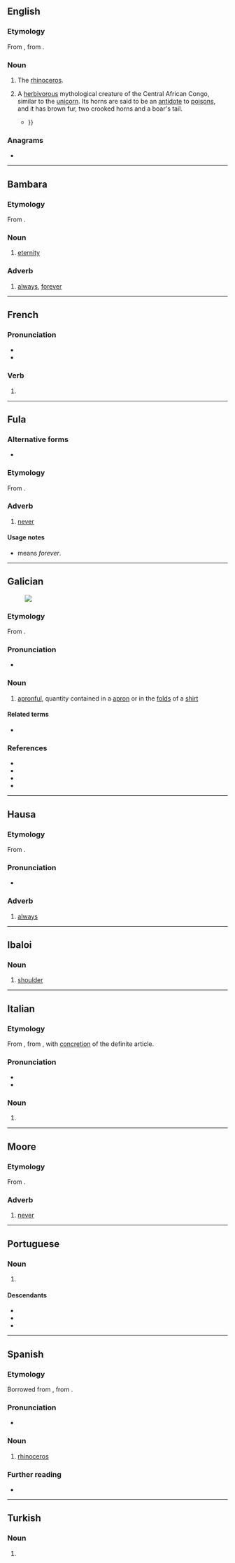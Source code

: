 {{also|abadá|Abadã}}
==English==

===Etymology===
From {{bor|en|pt|abada||female rhinoceros}}, from {{der|en|ms|badak||rhinoceros}}.

===Noun===
{{en-noun}}

# {{lb|en|obsolete}} The [[rhinoceros]].
# {{lb|en|mythology}} A [[herbivorous]] mythological creature of the Central African Congo, similar to the [[unicorn]]. Its horns are said to be an [[antidote]] to [[poison]]s, and it has brown fur, two crooked horns and a boar's tail.
#* {{quote-book|en|year=1864|author=William Winwood Reade|title=Savage Africa|page=373|passage=It is certain that the unicorn is not to be confounded with the '''abada''', about which they usually dispute; this one may see by the difference of their names, as well as by the difference of their body and parts {{...}}}}

===Anagrams===
* {{anagrams|en|a=aaabd|baaad}}

----

==Bambara==

===Etymology===
From {{der|bm|ar|أَبَد||eternity}}.

===Noun===
{{head|bm|noun}}

# [[eternity]]

===Adverb===
{{head|bm|adverb}}

# [[always]], [[forever]]

----

==French==

===Pronunciation===
* {{audio|fr|LL-Q150 (fra)-Lepticed7-abada.wav|Audio}}
* {{homophones|fr|abadas|abadât}}

===Verb===
{{head|fr|verb form}}

# {{inflection of|fr|abader||3|s|phis}}

----

==Fula==

===Alternative forms===
* {{l|ff|abadan}}

===Etymology===
From {{bor|ff|ar|أَبَدًا}}.

===Adverb===
{{head|ff|adverb}}

# [[never]]

====Usage notes====
{{U:ff:fuh}}
* {{l|ff|faa abada}} means ''forever''.

----

==Galician==
[[File:A fair Puritan.png|thumb|upright|]]

===Etymology===
From {{suffix|gl|aba|ada|t1=apron|t2=~ful}}.

===Pronunciation===
* {{IPA|gl|/aˈβaða̝/}}

===Noun===
{{gl-noun|f}}

# [[apronful]], quantity contained in a [[apron]] or in the [[fold]]s of a [[shirt]]

====Related terms====
* {{l|gl|aba}}

===References===
* {{R:DDLG}}
* {{R:TILG}}
* {{R:TLPGP}}
* {{R:RAG}}

----

==Hausa==

===Etymology===
From {{bor|ha|ar|أَبَدًا}}.

===Pronunciation===
* {{ha-IPA|àbàdâ}}

===Adverb===
{{ha-pos|adverb|àbàdâ}}

# [[always]]

----

==Ibaloi==

===Noun===
{{head|ibl|noun}}

# {{lb|ibl|anatomy}} [[shoulder]]

----

==Italian==

===Etymology===
From {{bor|it|pt|abada||female rhinoceros}}, from {{m|pt|[[a]] [[bada]]||the rhinoceros}}, with [[concretion]] of the definite article.

===Pronunciation===
* {{it-IPA|abàda}}
* {{hyph|it|a|bà|da}}

===Noun===
{{it-noun|mf|mpl=abadi|fpl=abade}}

# {{alt form|it|bada|t=[[rhinoceros]]}}

----

==Moore==

===Etymology===
From {{der|mos|ar|أَبَدًا}}.

===Adverb===
{{head|mos|adverb}}

# [[never]]

----

==Portuguese==

===Noun===
{{pt-noun|f}}

# {{alternative form of|pt|bada|gloss=rhinoceros}}

====Descendants====
* {{desc|en|abada|bor=1}}
* {{desc|it|abada|bor=1}}
* {{desc|es|abada|bor=1}}

----

==Spanish==

===Etymology===
Borrowed from {{bor|es|pt|abada}}, from {{der|es|ms|badak}}.

===Pronunciation===
{{es-IPA}}
* {{audio|es|LL-Q1321 (spa)-Millars-abada.wav|Audio (Spain)}}

===Noun===
{{es-noun|f}}

# {{lb|es|obsolete}} [[rhinoceros]]
#: {{syn|es|rinoceronte}}

===Further reading===
* {{R:DRAE}}

----

==Turkish==

===Noun===
{{head|tr|noun form}}

# {{inflection of|tr|aba||loc|s}}